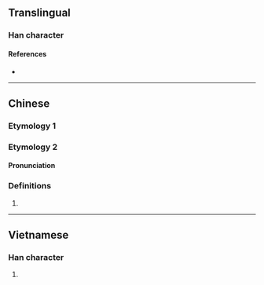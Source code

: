 {{also|埯}}
{{character info/new}}
==Translingual==

===Han character===
{{Han char|rn=32|rad=土|as=06|sn=9|four=43144|canj=GJV|ids=⿰土安}}


====References====
* {{Han ref|kx=0228.291|hdz=10442.050|uh=57B5|ud=22453|bh=CE50|bd=52816}}

----
==Chinese==
{{zh-forms}}
===Etymology 1===
{{zh-see|埯|v}}
===Etymology 2===
====Pronunciation====
{{zh-pron
|m=ān
|cat=pn
}}

===Definitions===
{{zh-hanzi}}

# {{n-g|Used in place names.}}

----

==Vietnamese==

===Han character===
{{vi-hantu|[[ang]]|rs=土06}}

# {{defn|lang=vi|sort=土06}}